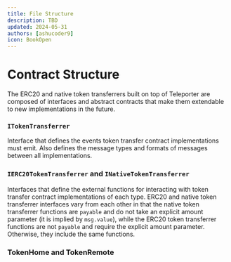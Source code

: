 ```yaml
---
title: File Structure
description: TBD
updated: 2024-05-31
authors: [ashucoder9]
icon: BookOpen
---
```


# Contract Structure

The ERC20 and native token transferrers built on top of Teleporter are composed of interfaces and abstract contracts that make them extendable to new implementations in the future.

### `ITokenTransferrer`

Interface that defines the events token transfer contract implementations must emit. Also defines the message types and formats of messages between all implementations.

### `IERC20TokenTransferrer` and `INativeTokenTransferrer`

Interfaces that define the external functions for interacting with token transfer contract implementations of each type. ERC20 and native token transferrer interfaces vary from each other in that the native token transferrer functions are `payable` and do not take an explicit amount parameter (it is implied by `msg.value`), while the ERC20 token transferrer functions are not `payable` and require the explicit amount parameter. Otherwise, they include the same functions.

### TokenHome and TokenRemote